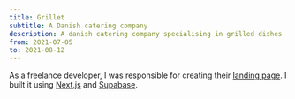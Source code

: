 ```yaml
---
title: Grillet
subtitle: A Danish catering company
description: A danish catering company specialising in grilled dishes
from: 2021-07-05
to: 2021-08-12
---
```


As a freelance developer, I was responsible for creating their [landing page](https://grillet.dk). I built it using [Next.js](https://nextjs.org) and [Supabase](https://supabase.io).
